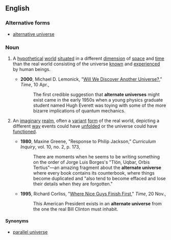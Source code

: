 ==English==

===Alternative forms===
* [[alternative universe]]

===Noun===
{{en-noun|head=[[alternate]] [[universe]]}}

# {{context|physics|cosmology}} A [[hypothetical]] [[world]] [[situate]]d in a different [[dimension]] of [[space]] and [[time]] than the real world consisting of the universe [[know]]n and [[experience]]d by human beings.
#* '''2000''',  Michael D. Lemonick, "[http://www.time.com/time/magazine/article/0,9171,996608,00.html Will We Discover Another Universe?]," ''Time'', 10 Apr.,
#*: The first credible suggestion that '''alternate universes''' might exist came in the early 1950s when a young physics graduate student named Hugh Everett was toying with some of the more bizarre implications of quantum mechanics.
# {{context|literature|narratology}} An [[imaginary]] [[realm]], often a [[variant]] [[form]] of the real world, depicting a different [[way]] events could have [[unfold]]ed or the universe could have [[function]]ed.
#* '''1980''', Maxine Greene, "Response to Philip Jackson," ''Curriculum Inquiry'', vol. 10, no. 2, p. 173,
#*: There are moments when he seems to be writing something on the order of Jorge Luis Borges's "Tlön, Uqbar, Orbis Tertius"—an amazing fragment about the '''alternate universe''' where every book contains its counterbook, where things become duplicated and "also tend to become effaced and lose their details when they are forgotten."
#* '''1995''', Richard Corliss, "[http://www.time.com/time/magazine/article/0,9171,983741,00.html Where Nice Guys Finish First]," ''Time'', 20 Nov.,
#*: This American President exists in an '''alternate universe''' from the one the real Bill Clinton must inhabit.

====Synonyms====
* [[parallel universe]]